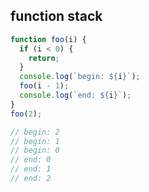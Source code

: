 
## function stack

```js
function foo(i) {
  if (i < 0) {
    return;
  }
  console.log(`begin: ${i}`);
  foo(i - 1);
  console.log(`end: ${i}`);
}
foo(2);

// begin: 2
// begin: 1
// begin: 0
// end: 0
// end: 1
// end: 2
```
